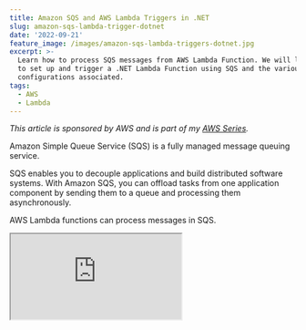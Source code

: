 ```yaml
---
title: Amazon SQS and AWS Lambda Triggers in .NET
slug: amazon-sqs-lambda-trigger-dotnet
date: '2022-09-21'
feature_image: /images/amazon-sqs-lambda-triggers-dotnet.jpg
excerpt: >-
  Learn how to process SQS messages from AWS Lambda Function. We will learn how
  to set up and trigger a .NET Lambda Function using SQS and the various
  configurations associated.
tags:
  - AWS
  - Lambda
---
```

_This article is sponsored by AWS and is part of my [AWS Series](/tag/aws/)._

Amazon Simple Queue Service (SQS) is a fully managed message queuing service.

SQS enables you to decouple applications and build distributed software systems. With Amazon SQS, you can offload tasks from one application component by sending them to a queue and processing them asynchronously.

AWS Lambda functions can process messages in SQS.

<iframe src="https://www.youtube.com/embed/0V4aeT7oONo" />

In this post, you’ll learn

-   Build and set up a Lambda Function to handle SQS messages
-   Different Lambda SQS trigger configurations.
-   Exception handling when processing SQS messages

<BlogLink
  href="/blog/amazon-sqs/"
  title="Amazon SQS For the .NET Developer: How to Easily Get Started"
  description="Learn how to get started with Amazon SQS and use it from a .NET Application. We will learn how to send and receive messages, important properties,and concepts that you need to know when using SQS."
  authorImage="/images/logo-512x512-24.png"
  authorName="Rahul Nath"
  authorTitle="Rahul Pulikkot Nath"
  featureImage="/images/queue.jpg"
/>

## Build and Deploy .NET Lambda Function

[AWS Lambda](/blog/aws-lambda-net-core/) is Amazon’s answer to serverless computing services. It allows running code with zero administration of the infrastructure that the code is running on.

Make sure to install the AWS Toolkit ([Visual Studio](https://aws.amazon.com/visualstudio/), [Rider](https://aws.amazon.com/rider/), [VS Code](https://aws.amazon.com/visualstudiocode/)) and [AWS Account](/blog/amazon-credentials-dotnet/).  This helps you quickly develop a .NET application on the AWS infrastructure and deploy them quickly to your AWS Accounts.

With the AWS Toolkit installed, select the AWS Lambda Lambda Project template and choose SQS blueprint. As shown below, it creates an AWS Lambda function template project with a `Function.cs` class with everything required to handle SQS events.

```csharp
public async Task FunctionHandler(SQSEvent evnt, ILambdaContext context)
{
    foreach(var message in evnt.Records)
    {
        await ProcessMessageAsync(message, context);
    }
}

private async Task ProcessMessageAsync(SQSEvent.SQSMessage message, ILambdaContext context)
{
    context.Logger.LogInformation($"Processed message {message.Body}");

    / TODO: Do interesting work based on the new message
    await Task.CompletedTask;
}

```

The `SQSEvent` class represents the SQS message notification. It contains a list of `SQSMessage` objects in the Records property.

The blueprint code loops through the `Records` property and logs the message body. The `ProcessMessageAsync` method will contain the business or application-specific logic in a real-world application.

### Deploy Lambda Function

To publish the Lambda function to the AWS account, you can use the Publish to AWS Lambda option that the AWS Toolkit provides. You can directly publish the new lambda function with your [AWS Account](/blog/amazon-credentials-dotnet/).

I prefer to set up an automated build/deploy pipeline to publish to your AWS Account for real-world applications. Check out the below for an example of how to set up a Lambda Function deployment pipeline from GitHub Actions.

<iframe src="https://www.youtube.com/embed/U96230YlSJA" />

## Setting Up SQS Lambda Trigger

Lambda Triggers can be set up under the Lambda Function or on the SQS.

To add a Lambda trigger from the Lambda function, navigate the Lambda Function. Under Configuration → Triggers, select the ‘_Add Trigger’_ button.

![To add a Lambda trigger, select the Add trigger option under Configuration → Triggers.](/images/aws-lambda-sqs-trigger.jpg)

It prompts a new window with an option to select the source for the trigger.

Choose SQS as the source trigger and specify the SQS queue ARN for which the Lambda function must trigger.

For now, let’s leave the other configuration to default. We will explore it in detail later in this post.

![Select SQS as the source and the SQS Queue ARN details. When a new message comes to the SQS queue, our .NET Lambda Function will be triggered. ](/images/aws-lambda-sqs-trigger-add.jpg)

Before clicking the ‘Add’ button, we need to ensure the Lambda Function IAM Role has the required IAM Policies to interact with the SQS.

### IAM Policies

Navigate to the IAM Role associated with the Lambda Function. You can do this under the Lambda function Configuration → Permissions → Execution role.

![Select the Execution Role under Configuration → Permissions to update the IAM Policies for the .NET Lambda Function.](/images/aws-lambda-sqs-trigger-execution-role.jpg)

The IAM role specifies the permissions for the Lambda function. Setting up SQS Trigger requires the below [permissions](https://docs.aws.amazon.com/lambda/latest/dg/with-sqs.html).

-   **sqs:ReceiveMessage** → Receive the message from the Queue.
-   **sqs:DeleteMessage** → Delete the message from Queue once successfully processed.
-   **sqs:GetQueueAttributes** → Get Queue attributes to determine the default timeout and other related attributes for processing the message.

Add an inline policy to the Lambda function IAM Role and give access to SQS, as shown below.

![Set up inline IAM Policy for the .NET Lambda Function to connect with the SQS. It requires permissions to ReceiveMessage, DeleteMessage and to GetQueueAttributes.](/images/aws-lambda-sqs-trigger-iam-policies.jpg)

Specify the minimum permissions required for the Lambda Function to access the SQS queue. Also, specify the Resource ARN for the SQS queue. The Lambda function can only access the specific SQS queue, following the [Principle of Least Privilege](https://docs.aws.amazon.com/IAM/latest/UserGuide/best-practices.html#grant-least-privilege).

With the IAM policies applied, go back to the Lambda Trigger setup page and complete setting up the Lambda Trigger. It will successfully add the new trigger for the SQS queue.

### Testing SQS Lambda Trigger Integration

To test the Lambda trigger integration, navigate to the SQS and send a new message.

![Send a test message from the SQS in the AWS Console](/images/aws-lambda-sqs-trigger-send-message.jpg)

As soon as the message arrives in the Queue, it will trigger our .NET Lambda function with the SQSEvent containing one record.

The Lambda function reads the message and logs it to the console. You can see this under Cloudwatch Logs.

## SQS Lambda Trigger Configuration

The SQS Lambda Trigger Configuration provides a few configurable options.

These options affect how the Lambda function is called and is essential to understand.

You can update the configuration by navigating the Lambda function and editing the trigger configuration.

![The SQS Lambda trigger provides a few configurable options, mainly Batch Size and Batch Window. This affects how the messages are sent to the Lambda function.](/images/aws-lambda-sqs-trigger-configurations.jpg)

-   **Batch Size** → This is the largest number of records that will be read from the Queue at once and delivered to the Lambda Function. If you want the Lambda function to process only one message at a time, set this to 1. Setting a higher value does not guarantee the Lambda Functions will be delivered that many records. It only indicates the maximum limit of records.
-   **Batch Window** → This specifies the time in seconds to wait to gather records to set the Batch Size setting before invoking the Lambda function. E.g., if the Batch size is ten and Batch Window is 30 seconds, it will wait 30 seconds to accumulate ten records. If there are ten records before that, the Function gets invoked immediately. After 30 seconds there still is less than 10, it will invoke the Lambda function with the available records. These settings become more critical when many messages come into your Queue.
-   **Filter Criteria** → You can [filter messages coming into SQS](https://docs.aws.amazon.com/lambda/latest/dg/invocation-eventfiltering.html#filtering-sqs) even before it is delivered to your Lambda function. So if you are only interested in specific kinds of messages (based on message properties or attributes), you can specify the Filters. It is a JSON object structure, and you can add multiple filters to a trigger configuration. If the messages do not pass the filter criteria, these are automatically dropped from the SQS.

## Exception Handling When Processing SQS Messages

So all good until now. We have messages coming into the queue, the Lambda function gets triggered, processes the message, and successfully removes the message from the Queue.

Great!

But what happens when there is an exception when processing the message in the Lambda Function?

Maybe it’s an unhandled code path, a null reference exception, or an external third-party integration service that is down.

Whenever the Lambda function errors and throws an exception, Lambda does not acknowledge SQS of successful processing. After the default Visibility timeout on the Queue or at the message level, the message will reappear in the Queue. And it is made available for processing again.

The Lambda Trigger and SQS provide different configurations to control the exception handling flow and attached processes. I will cover this in a future blog post, where we will see how to simulate an exception, how messages get retried, how to control the retries, and more.

I hope this helped you to get started with Amazon SQS and AWS Lambda Triggers from a .NET application.
